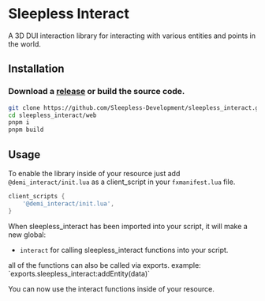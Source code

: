 
# Sleepless Interact

A 3D DUI interaction library for interacting with various entities and points in the world.

<ResourceLinks repo="https://github.com/Sleepless-Development/sleepless_interact" />

## Installation

### Download a [release](https://github.com/Sleepless-Development/sleepless_interact/releases) or build the source code.

```bash
git clone https://github.com/Sleepless-Development/sleepless_interact.git
cd sleepless_interact/web
pnpm i
pnpm build
```

## Usage

To enable the library inside of your resource just add `@demi_interact/init.lua` as a client_script in your `fxmanifest.lua` file.

```lua
client_scripts {
    '@demi_interact/init.lua',
}
```

When sleepless_interact has been imported into your script, it will make a new global:
- `interact` for calling sleepless_interact functions into your script.

<Callout type="info">
    all of the functions can also be called via exports. example: `exports.sleepless_interact:addEntity(data)`
</Callout>

You can now use the interact functions inside of your resource.